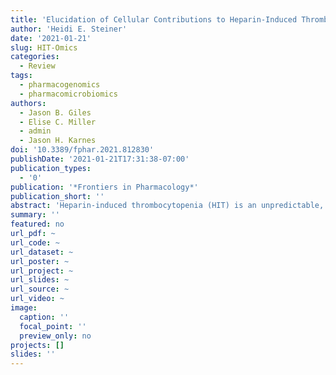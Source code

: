 ```yaml
---
title: 'Elucidation of Cellular Contributions to Heparin-Induced Thrombocytopenia Using Omic Approaches'
author: 'Heidi E. Steiner'
date: '2021-01-21'
slug: HIT-Omics
categories:
  - Review
tags:
  - pharmacogenomics
  - pharmacomicrobiomics
authors: 
  - Jason B. Giles
  - Elise C. Miller
  - admin
  - Jason H. Karnes
doi: '10.3389/fphar.2021.812830'
publishDate: '2021-01-21T17:31:38-07:00'
publication_types:
  - '0'
publication: '*Frontiers in Pharmacology*'
publication_short: ''
abstract: 'Heparin-induced thrombocytopenia (HIT) is an unpredictable, complex, immune-mediated adverse drug reaction associated with a high mortality. Despite decades of research into HIT, fundamental knowledge gaps persist regarding HIT likely due to the complex and unusual nature of the HIT immune response. Such knowledge gaps include the identity of a HIT immunogen, the intrinsic roles of various cell types and their interactions, and the molecular basis that distinguishes pathogenic and non-pathogenic PF4/heparin antibodies. While a key feature of HIT, thrombocytopenia, implicates platelets as a seminal cell fragment in HIT pathogenesis, strong evidence exists for critical roles of multiple cell types. The rise in omic technologies over the last decade has resulted in a number of agnostic, whole system approaches for biological research that may be especially informative for complex phenotypes. Applying multi-omics techniques to HIT has the potential to bring new insights into HIT pathophysiology and identify biomarkers with clinical utility. In this review, we review the clinical, immunological, and molecular features of HIT with emphasis on key cell types and their roles. We then address the applicability of several omic techniques underutilized in HIT, which have the potential to fill knowledge gaps related to HIT biology.'
summary: ''
featured: no
url_pdf: ~
url_code: ~
url_dataset: ~
url_poster: ~
url_project: ~
url_slides: ~
url_source: ~
url_video: ~
image:
  caption: ''
  focal_point: ''
  preview_only: no
projects: []
slides: ''
---
```

